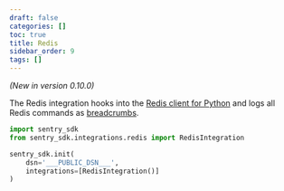 ```yaml
---
draft: false
categories: []
toc: true
title: Redis
sidebar_order: 9
tags: []
---
```

*(New in version 0.10.0)*

<!-- WIZARD -->
The Redis integration hooks into the [Redis client for Python](https://pypi.org/project/redis/) and logs all Redis commands as [breadcrumbs](/enriching-error-data/breadcrumbs/).

```python
import sentry_sdk
from sentry_sdk.integrations.redis import RedisIntegration

sentry_sdk.init(
    dsn='___PUBLIC_DSN___',
    integrations=[RedisIntegration()]
)
```

<!-- TODO-ADD-VERIFICATION-EXAMPLE -->

